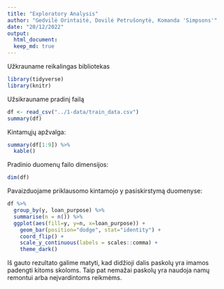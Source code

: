 ```yaml
---
title: "Exploratory Analysis"
author: "Gedvilė Orintaitė, Dovilė Petrušonytė, Komanda 'Simpsons'"
date: "20/12/2022"
output:
  html_document:
  keep_md: true
---
```


Užkrauname reikalingas bibliotekas
```r
library(tidyverse)
library(knitr)
```

Užsikrauname pradinį failą
```r
df <- read_csv("../1-data/train_data.csv")
summary(df)
```

Kintamųjų apžvalga:
```r
summary(df[1:9]) %>%
  kable()
```

Pradinio duomenų failo dimensijos:
```r
dim(df)
```

Pavaizduojame priklausomo kintamojo y pasiskirstymą duomenyse:

```r
df %>%
  group_by(y, loan_purpose) %>%
  summarise(n = n()) %>%
  ggplot(aes(fill=y, y=n, x=loan_purpose)) + 
    geom_bar(position="dodge", stat="identity") + 
    coord_flip() +
    scale_y_continuous(labels = scales::comma) +
    theme_dark()
```

Iš gauto rezultato galime matyti, kad didžioji dalis paskolų yra imamos padengti kitoms skoloms. Taip pat nemažai paskolų yra naudoja namų remontui arba neįvardintoms reikmėms.
